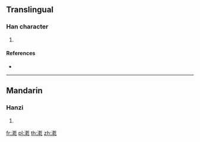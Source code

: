 {{character info/new}}
==Translingual==

===Han character===
{{Han char|rn=85|rad=水|as=11|sn=14|four=38117|canj=EJJN}}

# {{defn|Han|sort=水11}}

====References====
* {{Han ref|kx=0646.270|dkj=18161|dj=1056.070|hdz=31716.030|uh=6F27|ud=28455|bh=E279|bd=57977}}

----

==Mandarin==

===Hanzi===
{{cmn-hanzi|pin=[[qián]] ([[qian2]])|wg=ch'ien<sup>2</sup>}}

# {{defn|lang=cmn|sort=水11}}

[[fr:漧]]
[[pl:漧]]
[[th:漧]]
[[zh:漧]]